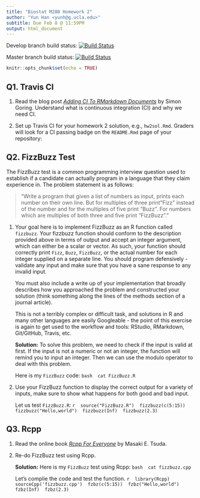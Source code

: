 ```yaml
---
title: "Biostat M280 Homework 2"
author: "Yun Han <yunh@g.ucla.edu>"
subtitle: Due Feb 8 @ 11:59PM
output: html_document
---
```


Develop branch build status: [![Build Status](https://travis-ci.com/EudoraHan/biostat-m280-2019-winter.svg?token=XiFHfxYNrzo9Cf97wLfb&branch=develop)](https://travis-ci.com/EudoraHan/biostat-m280-2019-winter)

Master branch build status: [![Build Status](https://travis-ci.com/EudoraHan/biostat-m280-2019-winter.svg?token=XiFHfxYNrzo9Cf97wLfb&branch=master)](https://travis-ci.com/EudoraHan/biostat-m280-2019-winter)


```r
knitr::opts_chunk$set(echo = TRUE)
```



## Q1. Travis CI

1. Read the blog post [_Adding CI To RMarkdown Documents_](http://www.goring.org/resources/Adding_CI_To_RMarkdown.html) by Simon Goring. Understand what is continuous integration (CI) and why we need CI.

2. Set up Travis CI for your homework 2 solution, e.g., `hw2sol.Rmd`. Graders will look for a CI passing badge on the `README.Rmd` page of your repository:



## Q2. FizzBuzz Test

The FizzBuzz test is a common programming interview question used to establish if a candidate can actually program in a language that they claim experience in. The problem statement is as follows:

> "Write a program that given a list of numbers as input, prints each number on their own line. But for multiples of three print "Fizz" instead of the number and for the multiples of five print “Buzz”. For numbers which are multiples of both three and five print “FizzBuzz”."

1. Your goal here is to implement FizzBuzz as an R function called `fizzbuzz`. Your fizzbuzz function should conform to the description provided above in terms of output and accept an integer argument, which can either be a scalar or vector. As such, your function should correctly print `Fizz`, `Buzz`, `FizzBuzz`, or the actual number for each integer supplied on a separate line. You should program defensively - validate any input and make sure that you have a sane response to any invalid input.

    You must also include a write up of your implementation that broadly describes how you approached the problem and constructed your solution (think something along the lines of the methods section of a journal article).

    This is not a terribly complex or difficult task, and solutions in R and many other languages are easily Googleable - the point of this exercise is again to get used to the workflow and tools: RStudio, RMarkdown, Git/GitHub, Travis, etc.
    
    **Solution:** To solve this problem, we need to check if the input is valid at first. If the input is not a numeric or not an integer, the function will remind you to input an integer. Then we can use the modulo operator to deal with this problem.
    
    Here is my `FizzBuzz` code:
    ```bash
    cat FizzBuzz.R
    ```
    
2. Use your FizzBuzz function to display the correct output for a variety of inputs, make sure to show what happens for both good and bad input. 

    Let us test `FizzBuzz.R`:
    ```r
    source("FizzBuzz.R")
    fizzbuzz(c(5:15))
    fizzbuzz("Hello,world")
    fizzbuzz(Inf)
    fizzbuzz(2.3)
    ```

## Q3. Rcpp

1. Read the online book [_Rcpp For Everyone_](https://teuder.github.io/rcpp4everyone_en/) by Masaki E. Tsuda.

2. Re-do FizzBuzz test using Rcpp. 

    **Solution:** Here is my `FizzBuzz` test using Rcpp:
    ```bash
    cat fizzbuzz.cpp
    ```

    Let's complie the code and test the function.
    ```r
    library(Rcpp)
    sourceCpp('fizzbuzz.cpp')
    fzbz(c(5:15))
    fzbz("Hello,world")
    fzbz(Inf)
    fzbz(2.3)
    ```